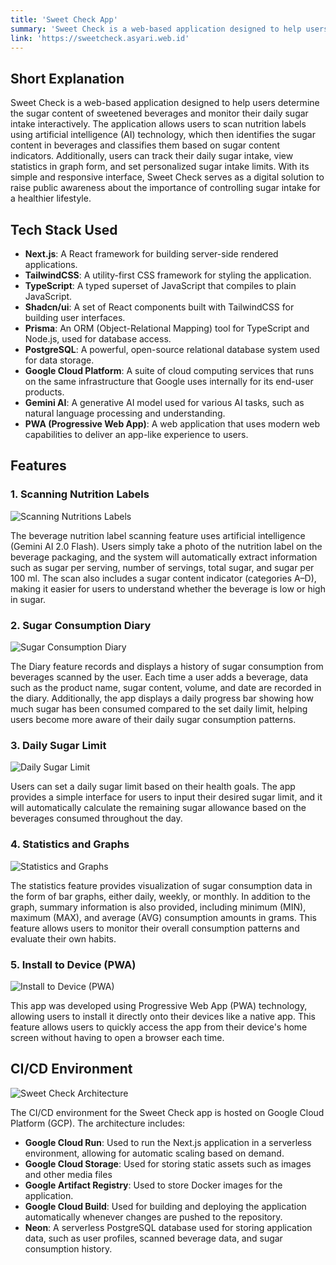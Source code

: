 ```yaml
---
title: 'Sweet Check App'
summary: 'Sweet Check is a web-based application designed to help users determine the sugar content of sweetened beverages and monitor their daily sugar intake interactively.'
link: 'https://sweetcheck.asyari.web.id'
---
```


## Short Explanation

Sweet Check is a web-based application designed to help users determine the sugar content of sweetened beverages and monitor their daily sugar intake interactively. The application allows users to scan nutrition labels using artificial intelligence (AI) technology, which then identifies the sugar content in beverages and classifies them based on sugar content indicators. Additionally, users can track their daily sugar intake, view statistics in graph form, and set personalized sugar intake limits. With its simple and responsive interface, Sweet Check serves as a digital solution to raise public awareness about the importance of controlling sugar intake for a healthier lifestyle.

## Tech Stack Used

- **Next.js**: A React framework for building server-side rendered applications.
- **TailwindCSS**: A utility-first CSS framework for styling the application.
- **TypeScript**: A typed superset of JavaScript that compiles to plain JavaScript.
- **Shadcn/ui**: A set of React components built with TailwindCSS for building user interfaces.
- **Prisma**: An ORM (Object-Relational Mapping) tool for TypeScript and Node.js, used for database access.
- **PostgreSQL**: A powerful, open-source relational database system used for data storage.
- **Google Cloud Platform**: A suite of cloud computing services that runs on the same infrastructure that Google uses internally for its end-user products.
- **Gemini AI**: A generative AI model used for various AI tasks, such as natural language processing and understanding.
- **PWA (Progressive Web App)**: A web application that uses modern web capabilities to deliver an app-like experience to users.

## Features

### 1. Scanning Nutrition Labels

![Scanning Nutritions Labels](https://res.cloudinary.com/asyari/image/upload/v1756959331/feat-scanning_sishfn.png)

The beverage nutrition label scanning feature uses artificial intelligence (Gemini AI 2.0 Flash). Users simply take a photo of the nutrition label on the beverage packaging, and the system will automatically extract information such as sugar per serving, number of servings, total sugar, and sugar per 100 ml. The scan also includes a sugar content indicator (categories A–D), making it easier for users to understand whether the beverage is low or high in sugar.

### 2. Sugar Consumption Diary

![Sugar Consumption Diary](https://res.cloudinary.com/asyari/image/upload/v1756960289/feat-diary_hyqy93.png)

The Diary feature records and displays a history of sugar consumption from beverages scanned by the user. Each time a user adds a beverage, data such as the product name, sugar content, volume, and date are recorded in the diary. Additionally, the app displays a daily progress bar showing how much sugar has been consumed compared to the set daily limit, helping users become more aware of their daily sugar consumption patterns.

### 3. Daily Sugar Limit

![Daily Sugar Limit](https://res.cloudinary.com/asyari/image/upload/v1756966509/feat-limit-sugar_ikivjo.png)

Users can set a daily sugar limit based on their health goals. The app provides a simple interface for users to input their desired sugar limit, and it will automatically calculate the remaining sugar allowance based on the beverages consumed throughout the day.

### 4. Statistics and Graphs

![Statistics and Graphs](https://res.cloudinary.com/asyari/image/upload/v1756966601/feat-statistik_z9ebsg.png)

The statistics feature provides visualization of sugar consumption data in the form of bar graphs, either daily, weekly, or monthly. In addition to the graph, summary information is also provided, including minimum (MIN), maximum (MAX), and average (AVG) consumption amounts in grams. This feature allows users to monitor their overall consumption patterns and evaluate their own habits.

### 5. Install to Device (PWA)

![Install to Device (PWA)](https://res.cloudinary.com/asyari/image/upload/v1756968039/feat-pwa_lb1gcs.png)

This app was developed using Progressive Web App (PWA) technology, allowing users to install it directly onto their devices like a native app. This feature allows users to quickly access the app from their device's home screen without having to open a browser each time.

## CI/CD Environment

![Sweet Check Architecture](https://res.cloudinary.com/asyari/image/upload/v1752307685/Arsitektur_Cloud_dvpbtt.png)

The CI/CD environment for the Sweet Check app is hosted on Google Cloud Platform (GCP). The architecture includes:

- **Google Cloud Run**: Used to run the Next.js application in a serverless environment, allowing for automatic scaling based on demand.
- **Google Cloud Storage**: Used for storing static assets such as images and other media files
- **Google Artifact Registry**: Used to store Docker images for the application.
- **Google Cloud Build**: Used for building and deploying the application automatically whenever changes are pushed to the repository.
- **Neon**: A serverless PostgreSQL database used for storing application data, such as user profiles, scanned beverage data, and sugar consumption history.
